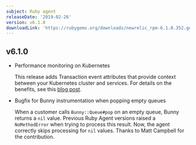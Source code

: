 ```yaml
---
subject: Ruby agent
releaseDate: '2019-02-26'
version: v6.1.0
downloadLink: 'https://rubygems.org/downloads/newrelic_rpm-6.1.0.352.gem'
---
```


## v6.1.0

* Performance monitoring on Kubernetes

  This release adds Transaction event attributes that provide context between your Kubernetes cluster and services. For details on the benefits, see this [blog post](https://blog.newrelic.com/engineering/monitoring-application-performance-in-kubernetes/).
* Bugfix for Bunny instrumentation when popping empty queues

  When a customer calls `Bunny::Queue#pop` on an empty queue, Bunny returns a `nil` value. Previous Ruby Agent versions raised a `NoMethodError` when trying to process this result. Now, the agent correctly skips processing for `nil` values. Thanks to Matt Campbell for the contribution.
